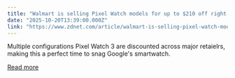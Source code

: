```yaml
---
title: "Walmart is selling Pixel Watch models for up to $210 off right now - including my favorite"
date: "2025-10-20T13:39:00.000Z"
link: "https://www.zdnet.com/article/walmart-is-selling-pixel-watch-models-for-up-to-210-off-right-now-including-my-favorite/"
---
```


Multiple configurations Pixel Watch 3 are discounted across major retaielrs, making this a perfect time to snag Google's smartwatch.

[Read more](https://www.zdnet.com/article/walmart-is-selling-pixel-watch-models-for-up-to-210-off-right-now-including-my-favorite/)
